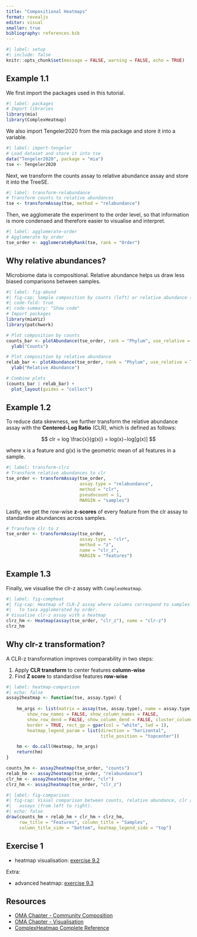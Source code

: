 ```yaml
---
title: "Compositional Heatmaps"
format: revealjs
editor: visual
smaller: true
bibliography: references.bib
---
```


```r
#| label: setup
#| include: false
knitr::opts_chunk$set(message = FALSE, warning = FALSE, echo = TRUE)
```

## Example 1.1

We first import the packages used in this tutorial.

```r
#| label: packages
# Import libraries
library(mia)
library(ComplexHeatmap)
```

We also import Tengeler2020 from the mia package and store it into a variable.

```r
#| label: import-tengeler
# Load dataset and store it into tse
data("Tengeler2020", package = "mia")
tse <- Tengeler2020
```

Next, we transform the counts assay to relative abundance assay and store it into the TreeSE.

```r
#| label: transform-relabundance
# Transform counts to relative abundances
tse <- transformAssay(tse, method = "relabundance")
```

Then, we agglomerate the experiment to the order level, so that information is more condensed and therefore easier to visualise and interpret.

```r
#| label: agglomerate-order
# Agglomerate by order
tse_order <- agglomerateByRank(tse, rank = "Order")
```

## Why relative abundances?

Microbiome data is compositional. Relative abundance helps us draw less biased comparisons between samples.

```r
#| label: fig-abund
#| fig-cap: Sample composition by counts (left) or relative abundance (right).
#| code-fold: true
#| code-summary: "Show code"
# Import packages
library(miaViz)
library(patchwork)

# Plot composition by counts
counts_bar <- plotAbundance(tse_order, rank = "Phylum", use_relative = FALSE) +
  ylab("Counts")

# Plot composition by relative abundance
relab_bar <- plotAbundance(tse_order, rank = "Phylum", use_relative = TRUE) +
  ylab("Relative Abundance")

# Combine plots
(counts_bar | relab_bar) +
  plot_layout(guides = "collect")
```

## Example 1.2

To reduce data skewness, we further transform the relative abundance assay with the **Centered-Log Ratio** (CLR), which is defined as follows:

$$
clr = log \frac{x}{g(x)} = log(x)−log[g(x)]
$$

where x is a feature and g(x) is the geometric mean of all features in a sample.

```r
#| label: transform-clrz
# Transform relative abundances to clr
tse_order <- transformAssay(tse_order,
                            assay.type = "relabundance",
                            method = "clr",
                            pseudocount = 1,
                            MARGIN = "samples")
```

Lastly, we get the row-wise **z-scores** of every feature from the clr assay to standardise abundances across samples.

```r
# Transform clr to z
tse_order <- transformAssay(tse_order,
                            assay.type = "clr", 
                            method = "z",
                            name = "clr_z",
                            MARGIN = "features")
```

## Example 1.3

Finally, we visualise the clr-z assay with `ComplexHeatmap`.

```r
#| label: fig-compheat
#| fig-cap: Heatmap of CLR-Z assay where columns correspond to samples and rows
#|   to taxa agglomerated by order.
# Visualise clr-z assay with a heatmap
clrz_hm <- Heatmap(assay(tse_order, "clr_z"), name = "clr-z")
clrz_hm
```

## Why clr-z transformation?

A CLR-z transformation improves comparability in two steps:

1.  Apply **CLR transform** to center features **column-wise**
2.  Find **Z score** to standardise features **row-wise**

```r
#| label: heatmap-comparison
#| echo: false
assay2heatmap <- function(tse, assay.type) {
  
    hm_args <- list(matrix = assay(tse, assay.type), name = assay.type,
        show_row_names = FALSE, show_column_names = FALSE,
        show_row_dend = FALSE, show_column_dend = FALSE, cluster_columns = FALSE,
        border = TRUE, rect_gp = gpar(col = "white", lwd = 1),
        heatmap_legend_param = list(direction = "horizontal",
                                    title_position = "topcenter"))

    hm <- do.call(Heatmap, hm_args)
    return(hm)
}

counts_hm <- assay2heatmap(tse_order, "counts")
relab_hm <- assay2heatmap(tse_order, "relabundance")
clr_hm <- assay2heatmap(tse_order, "clr")
clrz_hm <- assay2heatmap(tse_order, "clr_z")
```

```r
#| label: fig-comparison
#| fig-cap: Visual comparison between counts, relative abundance, clr and clr-z
#|   assays (from left to right).
#| echo: false
draw(counts_hm + relab_hm + clr_hm + clrz_hm,
     row_title = "Features", column_title = "Samples",
     column_title_side = "bottom", heatmap_legend_side = "top")
```

## Exercise 1

-   heatmap visualisation: [exercise 9.2](https://microbiome.github.io/OMA/docs/devel/pages/98_exercises.html#heatmap-visualization){target="_blank"}

Extra:

-   advanced heatmap: [exercise 9.3](https://microbiome.github.io/OMA/docs/devel/pages/98_exercises.html#advanced-heatmaps){target="_blank"}

## Resources

-   [OMA Chapter - Community Composition](https://microbiome.github.io/OMA/docs/devel/pages/21_microbiome_community.html){target="_blank"}
-   [OMA Chapter - Visualisation](https://microbiome.github.io/OMA/docs/devel/pages/19_visualization_techniques.html){target="_blank"}
-   [ComplexHeatmap Complete Reference](https://jokergoo.github.io/ComplexHeatmap-reference/book/){target="_blank"}
